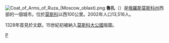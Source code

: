 {{coord|55|42|N|36|12|E|display=title}}
[[File:Coat_of_Arms_of_Ruza_(Moscow_oblast).png|right]]
'''魯扎'''（{{lang-ru|Ру́за}}）是[[俄羅斯|俄羅斯]][[莫斯科州|莫斯科州]]西部的一個城市。位於[[莫斯科|莫斯科]]以西100公里。2002年人口13,516人。

1328年首見於文獻。15世紀初被納入[[莫斯科大公國|莫斯科大公國]]版圖。

{{Cities and towns in Moscow Oblast}}

[[Category:莫斯科州城市|Р]]
